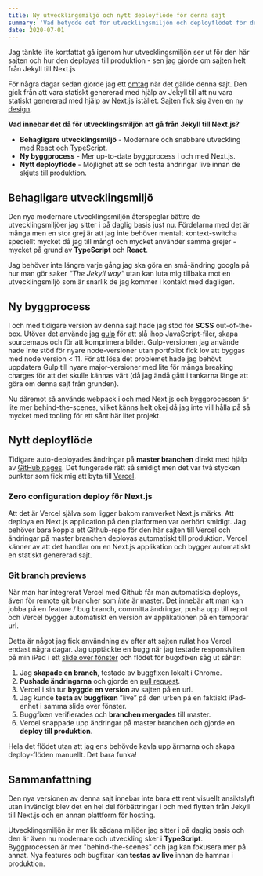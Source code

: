 ```yaml
---
title: Ny utvecklingsmiljö och nytt deployflöde för denna sajt
summary: 'Vad betydde det för utvecklingsmiljön och deployflödet för denna sajt när den gick från Jekyll till Next.js?'
date: 2020-07-01
---
```


Jag tänkte lite kortfattat gå igenom hur utvecklingsmiljön ser ut för den här sajten och hur den deployas till produktion - sen jag gjorde om sajten helt från Jekyll till Next.js

För några dagar sedan gjorde jag ett [omtag](/blogg/att-ga-fran-jekyll-till-next-pa-tre-dagar) när det gällde denna sajt. Den gick från att vara statiskt genererad med hjälp av Jekyll till att nu vara statiskt genererad med hjälp av Next.js istället. Sajten fick sig även en [ny design](/blogg/portfolio-redesign).

**Vad innebar det då för utvecklingsmiljön att gå från Jekyll till Next.js?**

- **Behagligare utvecklingsmiljö** - Modernare och snabbare utveckling med React och TypeScript.
- **Ny byggprocess** - Mer up-to-date byggprocess i och med Next.js.
- **Nytt deployflöde** - Möjlighet att se och testa ändringar live innan de skjuts till produktion.

## Behagligare utvecklingsmiljö

Den nya modernare utvecklingsmiljön återspeglar bättre de utvecklingsmiljöer jag sitter i på daglig basis just nu. Fördelarna med det är många men en stor grej är att jag inte behöver mentalt kontext-switcha speciellt mycket då jag till mångt och mycket använder samma grejer - mycket på grund av **TypeScript** och **React**.

Jag behöver inte längre varje gång jag ska göra en små-ändring googla på hur man gör saker _“The Jekyll way“_ utan kan luta mig tillbaka mot en utvecklingsmiljö som är snarlik de jag kommer i kontakt med dagligen.

## Ny byggprocess

I och med tidigare version av denna sajt hade jag stöd för **SCSS** out-of-the-box. Utöver det använde jag [gulp](https://gulpjs.com/) för att slå ihop JavaScript-filer, skapa sourcemaps och för att komprimera bilder. Gulp-versionen jag använde hade inte stöd för nyare node-versioner utan portfoliot fick lov att byggas med node version < 11. För att lösa det problemet hade jag behövt uppdatera Gulp till nyare major-versioner med lite för många breaking charges för att det skulle kännas värt (då jag ändå gått i tankarna länge att göra om denna sajt från grunden).

Nu däremot så används webpack i och med Next.js och byggprocessen är lite mer behind-the-scenes, vilket känns helt okej då jag inte vill hålla på så mycket med tooling för ett sånt här litet projekt.

## Nytt deployflöde

Tidigare auto-deployades ändringar på **master branchen** direkt med hjälp av [GitHub pages](https://pages.github.com). Det fungerade rätt så smidigt men det var två stycken punkter som fick mig att byta till [Vercel](https://vercel.com).

### Zero configuration deploy för Next.js

Att det är Vercel själva som ligger bakom ramverket Next.js märks. Att deploya en Next.js application på den platformen var oerhört smidigt. Jag behöver bara koppla ett Github-repo för den här sajten till Vercel och ändringar på master branchen deployas automatiskt till produktion. Vercel känner av att det handlar om en Next.js applikation och bygger automatiskt en statiskt genererad sajt.

### Git branch previews

När man har integrerat Vercel med Github får man automatiska deploys, även för remote git brancher som _inte_ är master. Det innebär att man kan jobba på en feature / bug branch, committa ändringar, pusha upp till repot och Vercel bygger automatiskt en version av applikationen på en temporär url.

Detta är något jag fick användning av efter att sajten rullat hos Vercel endast några dagar. Jag upptäckte en bugg när jag testade responsiviten på min iPad i ett [slide over fönster](https://support.apple.com/sv-se/guide/ipad/ipadfe7c65e9/ipados) och flödet för bugxfixen såg ut såhär:

1. Jag **skapade en branch**, testade av buggfixen lokalt i Chrome.
2. **Pushade ändringarna** och gjorde en [pull request](https://github.com/danielv14/personal-portfolio/pull/9).
3. Vercel i sin tur **byggde en version** av sajten på en url.
4. Jag kunde **testa av buggfixen** ”live” på den url:en på en faktiskt iPad-enhet i samma slide over fönster.
5. Buggfixen verifierades och **branchen mergades** till master.
6. Vercel snappade upp ändringar på master branchen och gjorde en **deploy till produktion**.

Hela det flödet utan att jag ens behövde kavla upp ärmarna och skapa deploy-flöden manuellt. Det bara funka!

## Sammanfattning

Den nya versionen av denna sajt innebar inte bara ett rent visuellt ansiktslyft utan invändigt blev det en hel del förbättringar i och med flytten från Jekyll till Next.js och en annan plattform för hosting.

Utvecklingsmiljön är mer lik sådana miljöer jag sitter i på daglig basis och den är även nu modernare och utveckling sker i **TypeScript**.
Byggprocessen är mer "behind-the-scenes" och jag kan fokusera mer på annat. Nya features och bugfixar kan **testas av live** innan de hamnar i produktion.
